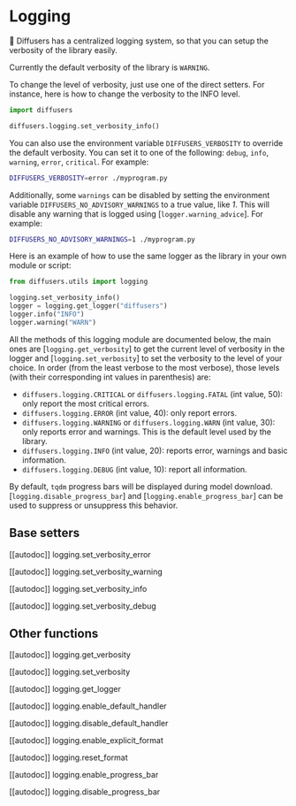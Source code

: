 <!--Copyright 2023 The HuggingFace Team. All rights reserved.

Licensed under the Apache License, Version 2.0 (the "License"); you may not use this file except in compliance with
the License. You may obtain a copy of the License at

http://www.apache.org/licenses/LICENSE-2.0

Unless required by applicable law or agreed to in writing, software distributed under the License is distributed on
an "AS IS" BASIS, WITHOUT WARRANTIES OR CONDITIONS OF ANY KIND, either express or implied. See the License for the
specific language governing permissions and limitations under the License.
-->

# Logging

🧨 Diffusers has a centralized logging system, so that you can setup the verbosity of the library easily.

Currently the default verbosity of the library is `WARNING`.

To change the level of verbosity, just use one of the direct setters. For instance, here is how to change the verbosity
to the INFO level.

```python
import diffusers

diffusers.logging.set_verbosity_info()
```

You can also use the environment variable `DIFFUSERS_VERBOSITY` to override the default verbosity. You can set it
to one of the following: `debug`, `info`, `warning`, `error`, `critical`. For example:

```bash
DIFFUSERS_VERBOSITY=error ./myprogram.py
```

Additionally, some `warnings` can be disabled by setting the environment variable
`DIFFUSERS_NO_ADVISORY_WARNINGS` to a true value, like *1*. This will disable any warning that is logged using
[`logger.warning_advice`]. For example:

```bash
DIFFUSERS_NO_ADVISORY_WARNINGS=1 ./myprogram.py
```

Here is an example of how to use the same logger as the library in your own module or script:

```python
from diffusers.utils import logging

logging.set_verbosity_info()
logger = logging.get_logger("diffusers")
logger.info("INFO")
logger.warning("WARN")
```


All the methods of this logging module are documented below, the main ones are
[`logging.get_verbosity`] to get the current level of verbosity in the logger and
[`logging.set_verbosity`] to set the verbosity to the level of your choice. In order (from the least
verbose to the most verbose), those levels (with their corresponding int values in parenthesis) are:

- `diffusers.logging.CRITICAL` or `diffusers.logging.FATAL` (int value, 50): only report the most
  critical errors.
- `diffusers.logging.ERROR` (int value, 40): only report errors.
- `diffusers.logging.WARNING` or `diffusers.logging.WARN` (int value, 30): only reports error and
  warnings. This is the default level used by the library.
- `diffusers.logging.INFO` (int value, 20): reports error, warnings and basic information.
- `diffusers.logging.DEBUG` (int value, 10): report all information.

By default, `tqdm` progress bars will be displayed during model download. [`logging.disable_progress_bar`] and [`logging.enable_progress_bar`] can be used to suppress or unsuppress this behavior.

## Base setters

[[autodoc]] logging.set_verbosity_error

[[autodoc]] logging.set_verbosity_warning

[[autodoc]] logging.set_verbosity_info

[[autodoc]] logging.set_verbosity_debug

## Other functions

[[autodoc]] logging.get_verbosity

[[autodoc]] logging.set_verbosity

[[autodoc]] logging.get_logger

[[autodoc]] logging.enable_default_handler

[[autodoc]] logging.disable_default_handler

[[autodoc]] logging.enable_explicit_format

[[autodoc]] logging.reset_format

[[autodoc]] logging.enable_progress_bar

[[autodoc]] logging.disable_progress_bar
